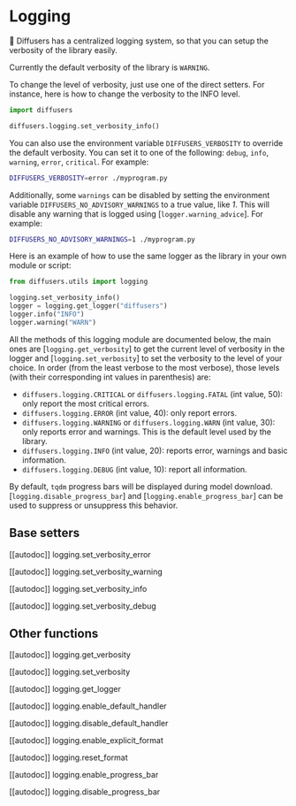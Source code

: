 <!--Copyright 2023 The HuggingFace Team. All rights reserved.

Licensed under the Apache License, Version 2.0 (the "License"); you may not use this file except in compliance with
the License. You may obtain a copy of the License at

http://www.apache.org/licenses/LICENSE-2.0

Unless required by applicable law or agreed to in writing, software distributed under the License is distributed on
an "AS IS" BASIS, WITHOUT WARRANTIES OR CONDITIONS OF ANY KIND, either express or implied. See the License for the
specific language governing permissions and limitations under the License.
-->

# Logging

🧨 Diffusers has a centralized logging system, so that you can setup the verbosity of the library easily.

Currently the default verbosity of the library is `WARNING`.

To change the level of verbosity, just use one of the direct setters. For instance, here is how to change the verbosity
to the INFO level.

```python
import diffusers

diffusers.logging.set_verbosity_info()
```

You can also use the environment variable `DIFFUSERS_VERBOSITY` to override the default verbosity. You can set it
to one of the following: `debug`, `info`, `warning`, `error`, `critical`. For example:

```bash
DIFFUSERS_VERBOSITY=error ./myprogram.py
```

Additionally, some `warnings` can be disabled by setting the environment variable
`DIFFUSERS_NO_ADVISORY_WARNINGS` to a true value, like *1*. This will disable any warning that is logged using
[`logger.warning_advice`]. For example:

```bash
DIFFUSERS_NO_ADVISORY_WARNINGS=1 ./myprogram.py
```

Here is an example of how to use the same logger as the library in your own module or script:

```python
from diffusers.utils import logging

logging.set_verbosity_info()
logger = logging.get_logger("diffusers")
logger.info("INFO")
logger.warning("WARN")
```


All the methods of this logging module are documented below, the main ones are
[`logging.get_verbosity`] to get the current level of verbosity in the logger and
[`logging.set_verbosity`] to set the verbosity to the level of your choice. In order (from the least
verbose to the most verbose), those levels (with their corresponding int values in parenthesis) are:

- `diffusers.logging.CRITICAL` or `diffusers.logging.FATAL` (int value, 50): only report the most
  critical errors.
- `diffusers.logging.ERROR` (int value, 40): only report errors.
- `diffusers.logging.WARNING` or `diffusers.logging.WARN` (int value, 30): only reports error and
  warnings. This is the default level used by the library.
- `diffusers.logging.INFO` (int value, 20): reports error, warnings and basic information.
- `diffusers.logging.DEBUG` (int value, 10): report all information.

By default, `tqdm` progress bars will be displayed during model download. [`logging.disable_progress_bar`] and [`logging.enable_progress_bar`] can be used to suppress or unsuppress this behavior.

## Base setters

[[autodoc]] logging.set_verbosity_error

[[autodoc]] logging.set_verbosity_warning

[[autodoc]] logging.set_verbosity_info

[[autodoc]] logging.set_verbosity_debug

## Other functions

[[autodoc]] logging.get_verbosity

[[autodoc]] logging.set_verbosity

[[autodoc]] logging.get_logger

[[autodoc]] logging.enable_default_handler

[[autodoc]] logging.disable_default_handler

[[autodoc]] logging.enable_explicit_format

[[autodoc]] logging.reset_format

[[autodoc]] logging.enable_progress_bar

[[autodoc]] logging.disable_progress_bar
